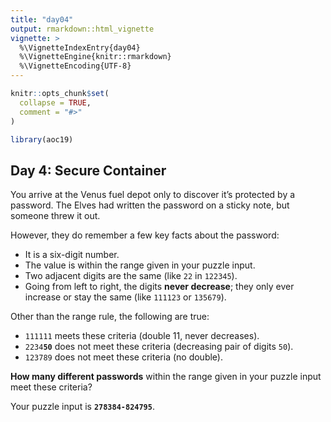 ```yaml
---
title: "day04"
output: rmarkdown::html_vignette
vignette: >
  %\VignetteIndexEntry{day04}
  %\VignetteEngine{knitr::rmarkdown}
  %\VignetteEncoding{UTF-8}
---
```


```r
knitr::opts_chunk$set(
  collapse = TRUE,
  comment = "#>"
)
```

```r
library(aoc19)
```

## Day 4: Secure Container 

You arrive at the Venus fuel depot only to discover it's protected by a password. The Elves had written the password on a sticky note, but someone threw it out.

However, they do remember a few key facts about the password:

- It is a six-digit number.
- The value is within the range given in your puzzle input.
- Two adjacent digits are the same (like `22` in `122345`).
- Going from left to right, the digits **never decrease**; they only ever increase or stay the same (like `111123` or `135679`).

Other than the range rule, the following are true:

- `111111` meets these criteria (double 11, never decreases).
- `2234`**`50`** does not meet these criteria (decreasing pair of digits `50`).
- `123789` does not meet these criteria (no double).

**How many different passwords** within the range given in your puzzle input meet these criteria?

Your puzzle input is **`278384-824795`**.


